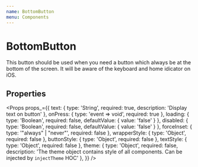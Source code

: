 ```yaml
---
name: BottomButton
menu: Components
---
```



# BottomButton

This button should be used when you need a button which always be at the bottom of the screen. It will be aware of the keyboard and home idicator on iOS.

## Properties

<Props props_={{
  text: { type: 'String', required: true, description: 'Display text on button' },
  onPress: { type: 'event => void', required: true },
  loading: { type: 'Boolean', required: false, defaultValue: { value: 'false' } },
  disabled: { type: 'Boolean', required: false, defaultValue: { value: 'false' } },
  forceInset: { type: '"always" | "never"', required: false },
  wrapperStyle: { type: 'Object', required: false },
  buttonStyle: { type: 'Object', required: false },
  textStyle: { type: 'Object', required: false },
  theme: { type: 'Object', required: false, description: 'The theme object contains style of all components. Can be injected by `injectTheme` HOC' },
}} />

